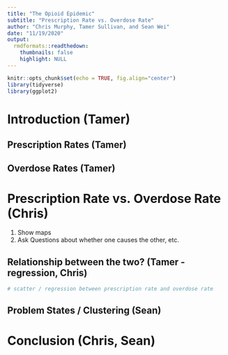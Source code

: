 ```yaml
---
title: "The Opioid Epidemic"
subtitle: "Prescription Rate vs. Overdose Rate"
author: "Chris Murphy, Tamer Sullivan, and Sean Wei"
date: "11/19/2020"
output:
  rmdformats::readthedown:
    thumbnails: false
    highlight: NULL
---
```


```r
knitr::opts_chunk$set(echo = TRUE, fig.align="center")
library(tidyverse)
library(ggplot2)
```

# Introduction (Tamer)

## Prescription Rates (Tamer)

## Overdose Rates (Tamer)

# Prescription Rate vs. Overdose Rate (Chris)

1. Show maps
2. Ask Questions about whether one causes the other, etc.

## Relationship between the two? (Tamer - regression, Chris)

```r
# scatter / regression between prescription rate and overdose rate
```


## Problem States / Clustering (Sean)

# Conclusion (Chris, Sean)
